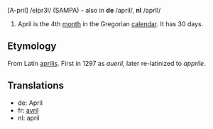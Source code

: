 [A-pril] /eIpr3l/ (SAMPA) - also in '''de''' /april/, '''nl''' /aprIl/

#April is the 4th [[month]] in the Gregorian [[calendar]]. It has 30 days.

==Etymology==
From Latin [[aprilis]]. First in 1297 as ''aueril'', later re-latinized to ''apprile''.

==Translations==
*de: April
*fr: [[avril]]
*nl: april